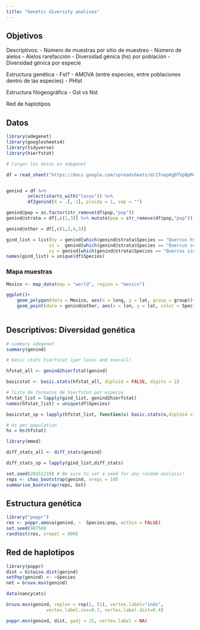 ```yaml
---
title: "Genetic diversity analises"
---
```


## Objetivos

Descriptivos:
    - Número de muestras por sitio de muestreo
    - Número de alelos 
    - Alelos rarefacción 
    - Diversidad génica (hs) por población
    - Diversidad génica por especie

Estructura genética 
    - Fst?
    - AMOVA (entre especies, entre poblaciones dentro de las especies) - PHIst 

Estructura filogeográfica 
    - Gst vs Nst

Red de haplotipos 


## Datos

```r
library(adegenet)
library(googlesheets4)
library(tidyverse)
library(hierfstat)

# Cargar los datos en adegenet

df = read_sheet("https://docs.google.com/spreadsheets/d/1TuepHgDTVpBpM4PaWOm3fZCqwoQWpmTCRvU24AWT7B0/edit?usp=sharing", sheet = 1, col_type = "cccddiiiiiiii")


genind = df %>% 
        select(starts_with("locus")) %>% 
        df2genind(X = .[,-1], ploidy = 1, sep = "")

genind@pop = as.factor(str_remove(df$pop,"pop"))
genind@strata = df[,c(1,3)] %>% mutate(pop = str_remove(df$pop,"pop"))

genind@other = df[,c(1,2,4,5)]

gind_list = list(hy = genind[which(genind@strata$Species == "Quercus hypoleucoides")], 
                si =  genind[which(genind@strata$Species == "Quercus scytophylla")],
                sy = genind[which(genind@strata$Species == "Quercus sideroxyla")])
names(gind_list) = unique(df$Species)

```

### Mapa muestras 
```r
Mexico <- map_data(map = "world", region = "mexico")

ggplot()+
    geom_polygon(data = Mexico, aes(x = long, y = lat, group = group))+
    geom_point(data = genind@other, aes(x = lon, y = lat, color = Species))
    
```

## Descriptivos: Diversidad genética

```r
# summary adegenet
summary(genind)

# basic stats hierfstat (per locus and overall)

hfstat_all <- genind2hierfstat(genind)

basicstat <- basic.stats(hfstat_all, diploid = FALSE, digits = 2) 

# lista de formatos de hierfstat por especie
hfstat_list = lapply(gind_list, genind2hierfstat)
names(hfstat_list) = unique(df$Species)

basicstat_sp = lapply(hfstat_list, function(x) basic.stats(x,diploid = F,digits = 2))

# Hs per population
hs = Hs(hfstat)


```


```r
library(mmod)

diff_stats_all <- diff_stats(genind)

diff_stats_sp = lapply(gind_list,diff_stats)

set.seed(20151219) # Be sure to set a seed for any random analysis!
reps <- chao_bootstrap(genind, nreps = 10)
summarise_bootstrap(reps, Gst) 

```

## Estructura genética 


```r

library("poppr")
res <- poppr.amova(genind, ~  Species/pop, within = FALSE)
set.seed(98750)
randtest(res, nrepet = 999)

```


## Red de haplotipos


```r
library(poppr)
dist = bitwise.dist(genind)
setPop(genind) <- ~Species
net = bruvo.msn(genind)

data(nancycats)

bruvo.msn(genind, replen = rep(2, 51), vertex.label="inds", 
               vertex.label.cex=0.7, vertex.label.dist=0.4)

poppr.msn(genind, dist, gadj = 15, vertex.label = NA)
```